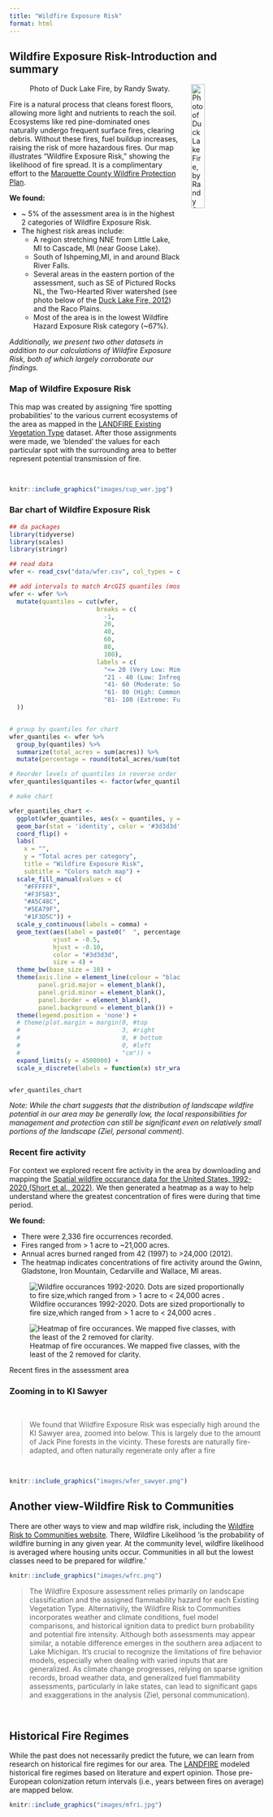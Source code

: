 ```yaml
---
title: "Wildfire Exposure Risk"
format: html
---
```




## Wildfire Exposure Risk-Introduction and summary


![Photo of Duck Lake Fire, by Randy Swaty.](images/fire_lake_mosaic.jpg){style="float:right; margin-left: 5%; fig-align:right; width:25%;" fig-alt="\"Photo taken from an airplane of the Duck Lake fire showing the mosaic of fire effects, ranging from low to high severity, plus several water bodies."}

Fire is a natural process that cleans forest floors, allowing more light and nutrients to reach the soil. Ecosystems like red pine-dominated ones naturally undergo frequent surface fires, clearing debris. Without these fires, fuel buildup increases, raising the risk of more hazardous fires. Our map illustrates "Wildfire Exposure Risk," showing the likelihood of fire spread. It is a complimentary effort to the [Marquette County Wildfire Protection Plan](https://www.mqtcoplan.org/community-wildfire-protection-plan).

**We found: **

* ~ 5% of the assessment area is in the highest 2 categories of Wildfire Exposure Risk.
* The highest risk areas include:
    * A region stretching NNE from Little Lake, MI to Cascade, MI (near Goose Lake).
    * South of Ishpeming,MI, in and around Black River Falls.
    * Several areas in the eastern portion of the assessment, such as SE of Pictured Rocks NL, the Two-Hearted River watershed (see photo below of the [Duck Lake Fire, 2012](https://en.wikipedia.org/wiki/Duck_Lake_Fire)) and the Raco Plains.
    * Most of the area is in the lowest Wildfire Hazard Exposure Risk category (~67%). 
    
*Additionally, we present two other datasets in addition to our calculations of Wildfire Exposure Risk, both of which largely corroborate our findings. *

### Map of Wildfire Exposure Risk 

This map was created by assigning 'fire spotting probabilities' to the various current ecosystems of the area as mapped in the [LANDFIRE Existing Vegetation Type](https://landfire.gov/evt.php) dataset.  After those assignments were made, we 'blended' the values for each particular spot with the surrounding area to better represent potential transmission of fire.

<br>

```r

knitr::include_graphics("images/cup_wer.jpg")

```


### Bar chart of Wildfire Exposure Risk 

```r


## da packages
library(tidyverse)
library(scales)
library(stringr)

## read data
wfer <- read_csv("data/wfer.csv", col_types = cols(acres = col_number()))

## add intervals to match ArcGIS quantiles (mostly for labels)
wfer <- wfer %>%
  mutate(quantiles = cut(wfer, 
                        breaks = c(
                          -1,
                          20,
                          40,
                          60,
                          80,
                          100),
                        labels = c(
                          "<= 20 (Very Low: Mimimally Exposed to Wildfire Hazard)",
                          "21 - 40 (Low: Infrequently Exposed to Wildfire Hazard)",
                          "41- 60 (Moderate: Somewhat Exposed to Wildfire Hazard)",
                          "61- 80 (High: Commonly Exposed to Wildfire Hazard)",
                          "81- 100 (Extreme: Fully Exposed to Wildfire Hazard)")
  ))


# group by quantiles for chart
wfer_quantiles <- wfer %>%
  group_by(quantiles) %>%
  summarize(total_acres = sum(acres)) %>%
  mutate(percentage = round(total_acres/sum(total_acres)*100))

# Reorder levels of quantiles in reverse order
wfer_quantiles$quantiles <- factor(wfer_quantiles$quantiles, levels = rev(levels(wfer_quantiles$quantiles)))

# make chart

wfer_quantiles_chart <-
  ggplot(wfer_quantiles, aes(x = quantiles, y = total_acres, fill = quantiles)) +
  geom_bar(stat = 'identity', color = '#3d3d3d') +
  coord_flip() +
  labs(
    x = "",
    y = "Total acres per category",
    title = "Wildfire Exposure Risk",
    subtitle = "Colors match map") +
  scale_fill_manual(values = c(
    "#FFFFFF",
    "#F3F583",
    "#A5C48C",
    "#5EA79F",
    "#1F3D5C")) +
  scale_y_continuous(labels = comma) +
  geom_text(aes(label = paste0("  ", percentage, "%")),
            vjust = -0.5, 
            hjust = -0.10, 
            color = "#3d3d3d",
            size = 4) + 
  theme_bw(base_size = 18) +
  theme(axis.line = element_line(colour = "black"),
        panel.grid.major = element_blank(),
        panel.grid.minor = element_blank(),
        panel.border = element_blank(),
        panel.background = element_blank()) +
  theme(legend.position = 'none') +
  # theme(plot.margin = margin(0, #top
  #                            3, #right
  #                            0, # bottom
  #                            0, #left
  #                            "cm")) + 
  expand_limits(y = 4500000) +
  scale_x_discrete(labels = function(x) str_wrap(x, width = 20)) 


wfer_quantiles_chart
```


*Note: While the chart suggests that the distribution of landscape wildfire potential in our area may be generally low, the local responsibilities for management and protection can still be significant even on relatively small portions of the landscape (Ziel, personal comment).*

### Recent fire activity

For context we explored recent fire activity in the area by downloading and mapping the [Spatial wildfire occurance data for the United States, 1992-2020 (Short et al., 2022)](https://www.fs.usda.gov/rds/archive/catalog/RDS-2013-0009.6).  We then generated a heatmap as a way to help understand where the greatest concentration of fires were during that time period.

**We found:**

* There were 2,336 fire occurrences recorded. 
* Fires ranged from > 1 acre to ~21,000 acres. 
* Annual acres burned ranged from 42 (1997) to >24,000 (2012).  
* The heatmap indicates concentrations of fire activity around the Gwinn, Gladstone, Iron Mountain, Cedarville and Wallace, MI areas. 


::: {#fig-elephants layout-ncol=2}

![Wildfire occurances 1992-2020. Dots are sized proportionally to fire size,which ranged from > 1 acre to < 24,000 acres .](images/cup_wer_fire_occurances.jpg){}

![Heatmap of fire occurances. We mapped five classes, with the least of the 2 removed for clarity. ](images/foc_heatmap.jpg){#fig-heatmap}

Recent fires in the assessment area
:::




### Zooming in to KI Sawyer

<br> 

>We found that Wildfire Exposure Risk was especially high around the KI Sawyer area, zoomed into below. This is largely due to the amount of Jack Pine forests in the vicinty.  These forests are naturally fire-adapted, and often naturally regenerate only after a fire

<br>

```r

knitr::include_graphics("images/wfer_sawyer.png")

```



## Another view-Wildfire Risk to Communities

There are other ways to view and map wildfire risk, including the [Wildfire Risk to Communities website](https://wildfirerisk.org/explore/wildfire-likelihood/26/).  There, Wildfire Likelihood 'is the probability of wildfire burning in any given year. At the community level, wildfire likelihood is averaged where housing units occur. Communities in all but the lowest classes need to be prepared for wildfire.'


```r

knitr::include_graphics("images/wfrc.png")

```


>The Wildfire Exposure assessment relies primarily on landscape classification and the assigned flammability hazard for each Existing Vegetation Type. Alternativily, the Wildfire Risk to Communities  incorporates weather and climate conditions, fuel model comparisons, and historical ignition data to predict burn probability and potential fire intensity. Although both assessments may appear similar, a notable difference emerges in the southern area adjacent to Lake Michigan. It's crucial to recognize the limitations of fire behavior models, especially when dealing with varied inputs that are generalized. As climate change progresses, relying on sparse ignition records, broad weather data, and generalized fuel flammability assessments, particularly in lake states, can lead to significant gaps and exaggerations in the analysis (Ziel, personal communication).


<br>

## Historical Fire Regimes

While the past does not necessarily predict the future, we can learn from research on historical fire regimes for our area.  The [LANDFIRE](https://landfire.gov/) modeled historical fire regimes based on literature and expert opinion.  Those pre-European colonization return intervals (i.e., years between fires on average) are mapped below.



```r

knitr::include_graphics("images/mfri.jpg")

```


